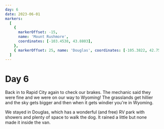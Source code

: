 ```yaml
---
day: 6
date: 2023-06-01
markers:
  [
    {
      markerOffset: -15,
      name: 'Mount Rushmore',
      coordinates: [-103.4538, 43.8803],
    },
    { markerOffset: 25, name: 'Douglas', coordinates: [-105.3822, 42.7597] },
  ]
---
```


# Day 6

Back in to Rapid City again to check our brakes. The mechanic said they were fine and we were on our way to Wyoming! The grasslands get hillier and the sky gets bigger and then when it gets windier you're in Wyoming.

We stayed in Douglas, which has a wonderful (and free) RV park with showers and plenty of space to walk the dog. It rained a little but none made it inside the van.
